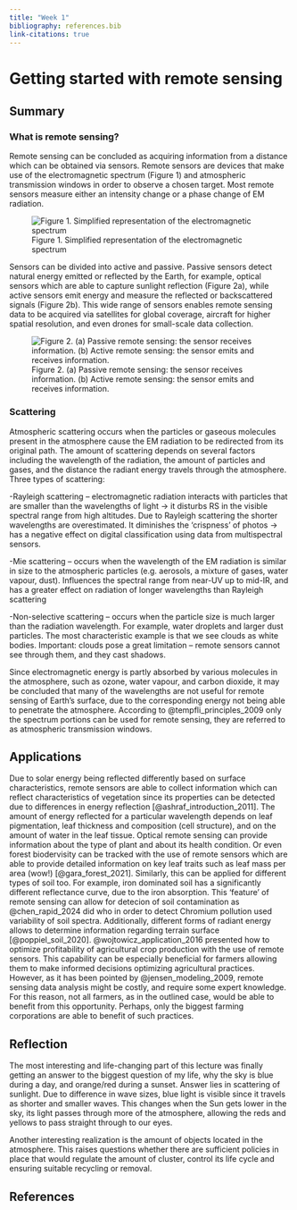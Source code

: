 ```yaml
---
title: "Week 1"
bibliography: references.bib
link-citations: true
---
```


# **Getting started with remote sensing** {.unnumbered}

## Summary

### What is remote sensing?

Remote sensing can be concluded as acquiring information from a distance which can be obtained via sensors. Remote sensors are devices that make use of the electromagnetic spectrum (Figure 1) and atmospheric transmission windows in order to observe a chosen target. Most remote sensors measure either an intensity change or a phase change of EM radiation.

![Figure 1. Simplified representation of the electromagnetic spectrum](images/color.jpg)

Sensors can be divided into active and passive. Passive sensors detect natural energy emitted or reflected by the Earth, for example, optical sensors which are able to capture sunlight reflection (Figure 2a), while active sensors emit energy and measure the reflected or backscattered signals (Figure 2b). This wide range of sensors enables remote sensing data to be acquired via satellites for global coverage, aircraft for higher spatial resolution, and even drones for small-scale data collection.

![Figure 2. (a) Passive remote sensing: the sensor receives information. (b) Active remote sensing: the sensor emits and receives information.](images/active.jpg)

### Scattering

Atmospheric scattering occurs when the particles or gaseous molecules present in the atmosphere cause the EM radiation to be redirected from its original path. The amount of scattering depends on several factors including the wavelength of the radiation, the amount of particles and gases, and the distance the radiant energy travels through the atmosphere. Three types of scattering:

-Rayleigh scattering -- electromagnetic radiation interacts with particles that are smaller than the wavelengths of light -\> it disturbs RS in the visible spectral range from high altitudes. Due to Rayleigh scattering the shorter wavelengths are overestimated. It diminishes the 'crispness' of photos -\> has a negative effect on digital classification using data from multispectral sensors.

-Mie scattering -- occurs when the wavelength of the EM radiation is similar in size to the atmospheric particles (e.g. aerosols, a mixture of gases, water vapour, dust). Influences the spectral range from near-UV up to mid-IR, and has a greater effect on radiation of longer wavelengths than Rayleigh scattering

-Non-selective scattering -- occurs when the particle size is much larger than the radiation wavelength. For example, water droplets and larger dust particles. The most characteristic example is that we see clouds as white bodies. Important: clouds pose a great limitation -- remote sensors cannot see through them, and they cast shadows.

Since electromagnetic energy is partly absorbed by various molecules in the atmosphere, such as ozone, water vapour, and carbon dioxide, it may be concluded that many of the wavelengths are not useful for remote sensing of Earth's surface, due to the corresponding energy not being able to penetrate the atmosphere. According to @tempfli_principles_2009 only the spectrum portions can be used for remote sensing, they are referred to as atmospheric transmission windows.

## Applications

Due to solar energy being reflected differently based on surface characteristics, remote sensors are able to collect information which can reflect characteristics of vegetation since its properties can be detected due to differences in energy reflection [@ashraf_introduction_2011]. The amount of energy reflected for a particular wavelength depends on leaf pigmentation, leaf thickness and composition (cell structure), and on the amount of water in the leaf tissue. Optical remote sensing can provide information about the type of plant and about its health condition. Or even forest biodervisity can be tracked with the use of remote sensors which are able to provide detailed information on key leaf traits such as leaf mass per area (wow!) [@gara_forest_2021]. Similarly, this can be applied for different types of soil too. For example, iron dominated soil has a significantly different reflectance curve, due to the iron absorption. This 'feature' of remote sensing can allow for detecion of soil contamination as @chen_rapid_2024 did who in order to detect Chromium pollution used variability of soil spectra. Additionally, different forms of radiant energy allows to determine information regarding terrain surface [@poppiel_soil_2020]. @wojtowicz_application_2016 presented how to optimize profitability of agricultural crop production with the use of remote sensors. This capability can be especially beneficial for farmers allowing them to make informed decisions optimizing agricultural practices. However, as it has been pointed by @jensen_modeling_2009, remote sensing data analysis might be costly, and require some expert knowledge. For this reason, not all farmers, as in the outlined case, would be able to benefit from this opportunity. Perhaps, only the biggest farming corporations are able to benefit of such practices.

## Reflection

The most interesting and life-changing part of this lecture was finally getting an answer to the biggest question of my life, why the sky is blue during a day, and orange/red during a sunset. Answer lies in scattering of sunlight. Due to difference in wave sizes, blue light is visible since it travels as shorter and smaller waves. This changes when the Sun gets lower in the sky, its light passes through more of the atmosphere, allowing the reds and yellows to pass straight through to our eyes.

Another interesting realization is the amount of objects located in the atmosphere. This raises questions whether there are sufficient policies in place that would regulate the amount of cluster, control its life cycle and ensuring suitable recycling or removal.

## References

::: {#refs}
:::
